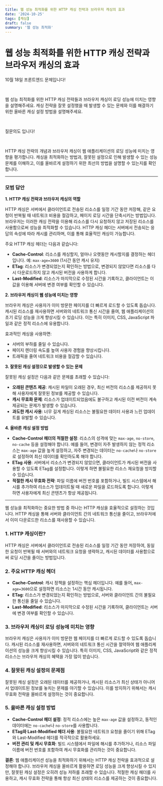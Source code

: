 ```yaml
---
title: 웹 성능 최적화를 위한 HTTP 캐싱 전략과 브라우저 캐싱의 효과
date: '2024-10-25'
tags: [캐싱]
draft: false
summary: '웹 성능 최적화'
---
```


# 웹 성능 최적화를 위한 HTTP 캐싱 전략과 브라우저 캐싱의 효과

10월 18일 프론트엔드 문제입니다!

​

웹 성능 최적화를 위한 HTTP 캐싱 전략들과 브라우저 캐싱이 로딩 성능에 미치는 영향을 설명해주세요. 캐싱 전략을 잘못 설정했을 때 발생할 수 있는 문제와 이를 해결하기 위한 올바른 캐싱 설정 방법을 설명해주세요.

​

질문의도 입니다!

​

HTTP 캐싱 전략의 개념과 브라우저 캐싱이 웹 애플리케이션의 로딩 성능에 미치는 영향을 평가합니다. 캐싱을 최적화하는 방법과, 잘못된 설정으로 인해 발생할 수 있는 성능 문제를 이해하고, 이를 올바르게 설정하기 위한 최선의 방법을 설명할 수 있는지를 확인합니다.

---

### 모범 답안

**1. HTTP 캐싱 전략과 브라우저 캐싱의 역할**

HTTP 캐싱은 서버에서 클라이언트로 전송된 리소스를 일정 기간 동안 저장해, 같은 요청이 반복될 때 네트워크 비용을 절감하고, 페이지 로딩 시간을 단축시키는 방법입니다. 브라우저는 이러한 캐싱 전략을 이용해 리소스를 다시 요청하지 않고 저장된 리소스를 사용함으로써 성능을 최적화할 수 있습니다. HTTP 캐싱 헤더는 서버에서 전송되는 응답의 속성에 따라 캐시를 관리하며, 이를 통해 효율적인 캐싱이 가능합니다.

주요 HTTP 캐싱 헤더는 다음과 같습니다:

- **Cache-Control**: 리소스를 캐싱할지, 얼마나 오랫동안 캐시할지를 결정하는 헤더입니다. 예: `max-age=3600` (1시간 동안 캐시 유지)
- **ETag**: 리소스가 변경되었는지 확인하는 방법으로, 변경되지 않았다면 리소스를 다시 다운로드하지 않고 캐시된 버전을 사용하게 합니다.
- **Last-Modified**: 리소스가 마지막으로 수정된 시간을 기록하고, 클라이언트는 이 값을 이용해 서버에 변경 여부를 확인할 수 있습니다.

**2. 브라우저 캐싱이 웹 성능에 미치는 영향**

브라우저 캐싱은 사용자가 이미 방문한 페이지를 더 빠르게 로드할 수 있도록 돕습니다. 캐시된 리소스를 재사용하면 서버와의 네트워크 통신 시간을 줄여, 웹 애플리케이션의 초기 로딩 성능을 크게 향상시킬 수 있습니다. 이는 특히 이미지, CSS, JavaScript 파일과 같은 정적 리소스에 유용합니다.

효과적인 캐싱을 사용하면:

- 서버의 부하를 줄일 수 있습니다.
- 페이지 렌더링 속도를 높여 사용자 경험을 향상시킵니다.
- 트래픽을 줄여 네트워크 비용을 절감할 수 있습니다.

**3. 잘못된 캐싱 설정으로 발생할 수 있는 문제**

잘못된 캐싱 설정은 다음과 같은 문제를 초래할 수 있습니다:

- **오래된 콘텐츠 제공**: 캐시된 파일이 오래된 경우, 최신 버전의 리소스를 제공하지 못해 사용자에게 잘못된 정보를 제공할 수 있습니다.
- **캐시 무효화 문제**: 리소스가 업데이트되었음에도 불구하고 캐시된 이전 버전이 계속 제공되는 문제가 발생할 수 있습니다.
- **과도한 캐시 사용**: 너무 길게 캐싱된 리소스는 불필요한 데이터 사용과 느린 업데이트를 유발할 수 있습니다.

**4. 올바른 캐싱 설정 방법**

- **Cache-Control 헤더의 적절한 설정**: 리소스의 성격에 맞는 `max-age`, `no-store`, `no-cache` 등을 설정해야 합니다. 예를 들어, 변경이 자주 발생하지 않는 정적 리소스는 `max-age` 값을 높게 설정하고, 자주 변경되는 데이터는 `no-cache`나 `no-store`로 설정하여 최신 데이터를 확인하도록 해야 합니다.
- **ETag 사용**: 서버에서 리소스가 변경되지 않았으면, 클라이언트가 캐시된 버전을 사용할 수 있도록 ETag를 설정합니다. 이렇게 하면 불필요한 리소스 재요청을 방지할 수 있습니다.
- **적절한 캐시 무효화 전략**: 파일 이름에 버전 번호를 포함하거나, 빌드 시스템에서 해시를 추가하여 리소스가 업데이트될 때 새로운 파일을 로드하도록 합니다. 이렇게 하면 사용자에게 최신 콘텐츠가 항상 제공됩니다.

---

웹 성능을 최적화하는 중요한 방법 중 하나는 HTTP 캐싱을 효율적으로 설정하는 것입니다. HTTP 캐싱을 통해 서버와 클라이언트 간의 네트워크 통신을 줄이고, 브라우저에서 이미 다운로드한 리소스를 재사용할 수 있습니다.

### 1. HTTP 캐싱이란?

HTTP 캐싱은 서버에서 클라이언트로 전송된 리소스를 일정 기간 동안 저장하여, 동일한 요청이 반복될 때 서버와의 네트워크 요청을 생략하고, 캐시된 데이터를 사용함으로써 로딩 시간을 줄이는 방법입니다.

### 2. 주요 HTTP 캐싱 헤더

- **Cache-Control**: 캐시 정책을 설정하는 핵심 헤더입니다. 예를 들어, `max-age=3600`으로 설정하면 리소스는 1시간 동안 캐시됩니다.
- **ETag**: 리소스가 변경되었는지 확인하는 방법으로, 서버와 클라이언트 간의 불필요한 통신을 줄일 수 있습니다.
- **Last-Modified**: 리소스가 마지막으로 수정된 시간을 기록하여, 클라이언트는 서버에 변경 여부를 확인할 수 있습니다.

### 3. 브라우저 캐싱이 로딩 성능에 미치는 영향

브라우저 캐싱은 사용자가 이미 방문한 웹 페이지를 더 빠르게 로드할 수 있도록 돕습니다. 캐시된 리소스를 재사용하면, 서버와의 네트워크 통신 시간을 절약하여 웹 애플리케이션의 성능을 크게 향상시킬 수 있습니다. 특히 이미지, CSS, JavaScript와 같은 정적 리소스는 브라우저 캐싱의 혜택을 가장 많이 받습니다.

### 4. 잘못된 캐싱 설정의 문제점

잘못된 캐싱 설정은 오래된 데이터를 제공하거나, 캐시된 리소스가 최신 상태가 아니어서 업데이트된 정보를 놓치는 문제를 야기할 수 있습니다. 이를 방지하기 위해서는 캐시 무효화 전략을 올바르게 설정하는 것이 중요합니다.

### 5. 올바른 캐싱 설정 방법

- **Cache-Control 헤더 설정**: 정적 리소스에는 높은 `max-age` 값을 설정하고, 동적인 데이터에는 `no-cache`나 `no-store`를 사용합니다.
- **ETag와 Last-Modified 헤더 사용**: 불필요한 네트워크 요청을 줄이기 위해 ETag와 Last-Modified 헤더를 적극적으로 활용하세요.
- **버전 관리 및 캐시 무효화**: 빌드 시스템에서 파일에 해시를 추가하거나, 리소스 파일 이름에 버전 번호를 포함하여 캐시 무효화를 관리하는 것이 중요합니다.

**결론**:
웹 애플리케이션 성능을 최적화하기 위해서는 HTTP 캐싱 전략을 효과적으로 설정해야 합니다. 브라우저 캐싱을 올바르게 활용하면 로딩 성능을 크게 향상시킬 수 있지만, 잘못된 캐싱 설정은 오히려 성능 저하를 초래할 수 있습니다. 적절한 캐싱 헤더를 사용하고, 캐시 무효화 전략을 통해 항상 최신 상태의 리소스를 제공하는 것이 중요합니다.
